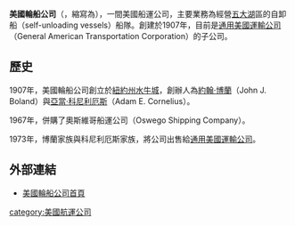 '''美國輪船公司'''（{{lang-en|American Steamship Company}}，縮寫為{{lang|en|ASC}}），一間美國船運公司，主要業務為經營[[五大湖|五大湖]]區的自卸船（self-unloading vessels）船隊。創建於1907年，目前是[[通用美國運輸公司|通用美國運輸公司]]（General American Transportation Corporation）的子公司。
==歷史==
1907年，美國輪船公司創立於[[紐約州|紐約州]][[水牛城|水牛城]]，創辦人為[[約翰·博蘭|約翰·博蘭]]（John J. Boland）與[[亞當·科尼利厄斯|亞當·科尼利厄斯]]（Adam E. Cornelius）。

1967年，併購了奧斯維哥船運公司（Oswego Shipping Company）。

1973年，博蘭家族與科尼利厄斯家族，將公司出售給[[通用美國運輸公司|通用美國運輸公司]]。

==外部連結==
* [http://www.americansteamship.com/index.php 美國輪船公司首頁]
{{DEFAULTSORT:American Steamship Company}}
{{United States-flag shipping companies}}
[[category:美國航運公司|category:美國航運公司]]